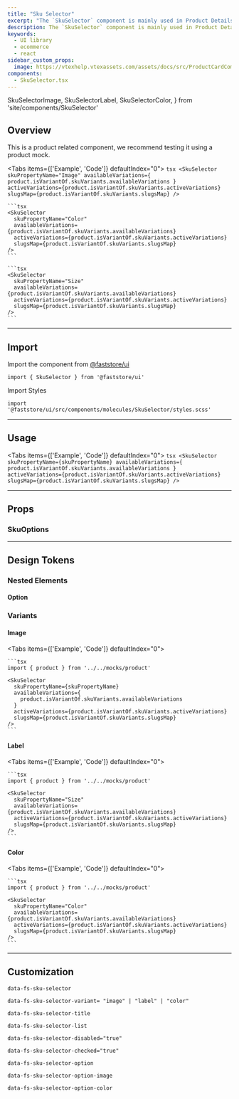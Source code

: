 ```yaml
---
title: "Sku Selector"
excerpt: "The `SkuSelector` component is mainly used in Product Details Pages (PDPs) to display all the available variants for a given product."
description: The `SkuSelector` component is mainly used in Product Details Pages (PDPs) to display all the available variants for a given product.
keywords:
  - UI library
  - ecommerce
  - react
sidebar_custom_props:
  image: https://vtexhelp.vtexassets.com/assets/docs/src/ProductCardComponent___e6502d57cf7e5bf247f86b64577d4141.png
components:
  - SkuSelector.tsx
---
```


  SkuSelectorImage,
  SkuSelectorLabel,
  SkuSelectorColor,
} from 'site/components/SkuSelector'


## Overview

This is a product related component, we recommend testing it using a product mock.

<Tabs items={['Example', 'Code']} defaultIndex="0">
  <Tab>
    <OverviewSection>
      <SkuSelectorImage />
      <SkuSelectorLabel />
      <SkuSelectorColor />
    </OverviewSection>
  </Tab>
  <Tab>
    ```tsx
    <SkuSelector
      skuPropertyName="Image"
      availableVariations={
        product.isVariantOf.skuVariants.availableVariations
      }
      activeVariations={product.isVariantOf.skuVariants.activeVariations}
      slugsMap={product.isVariantOf.skuVariants.slugsMap}
    />
    ```

    ```tsx
    <SkuSelector
      skuPropertyName="Color"
      availableVariations={product.isVariantOf.skuVariants.availableVariations}
      activeVariations={product.isVariantOf.skuVariants.activeVariations}
      slugsMap={product.isVariantOf.skuVariants.slugsMap}
    />
    ```

    ```tsx
    <SkuSelector
      skuPropertyName="Size"
      availableVariations={product.isVariantOf.skuVariants.availableVariations}
      activeVariations={product.isVariantOf.skuVariants.activeVariations}
      slugsMap={product.isVariantOf.skuVariants.slugsMap}
    />
    ```

  </Tab>
</Tabs>

---

## Import

Import the component from [@faststore/ui](/../docs/faststore/components-index)

```tsx
import { SkuSelector } from '@faststore/ui'
```

Import Styles

```tsx
import '@faststore/ui/src/components/molecules/SkuSelector/styles.scss'
```

---

## Usage

<Tabs items={['Example', 'Code']} defaultIndex="0">
  <Tab>
    <OverviewSection>
      <SkuSelectorImage />
    </OverviewSection>
  </Tab>
  <Tab>
    ```tsx
    <SkuSelector
      skuPropertyName={skuPropertyName}
      availableVariations={
        product.isVariantOf.skuVariants.availableVariations
      }
      activeVariations={product.isVariantOf.skuVariants.activeVariations}
      slugsMap={product.isVariantOf.skuVariants.slugsMap}
    />
    ```

  </Tab>
</Tabs>

---

## Props

<ComponentPropsSection component="SkuSelector" />

### SkuOptions

<ComponentPropsSection propsList={propsSkuOptions} />

---

## Design Tokens

<TokenTable>
  <TokenRow token="--fs-sku-selector-row-gap" value="var(--fs-spacing-2)" />
  <TokenRow
    token="--fs-sku-selector-column-gap"
    value="var(--fs-sku-selector-row-gap)"
  />
  <TokenRow token="--fs-sku-selector-text-size" value="var(--fs-text-size-1)" />
</TokenTable>

### Nested Elements

#### Option

<TokenTable>
  <TokenRow
    token="--fs-sku-selector-option-width"
    value="var(--fs-spacing-7)"
  />
  <TokenRow
    token="--fs-sku-selector-option-height"
    value="var(--fs-sku-selector-option-width)"
  />
  <TokenRow
    token="--fs-sku-selector-option-bkg-color-hover"
    value="var(--fs-color-primary-bkg-light)"
    isColor
  />
  <TokenDivider />
  <TokenRow
    token="--fs-sku-selector-option-transition-timing"
    value="var(--fs-transition-timing)"
  />
  <TokenRow token="--fs-sku-selector-option-transition-function" value="ease" />
  <TokenDivider />
  <TokenRow
    token="--fs-sku-selector-option-border-width"
    value="var(--fs-border-width-thick)"
  />
  <TokenRow
    token="--fs-sku-selector-option-border-color"
    value="var(--fs-color-neutral-7)"
    isColor
  />
  <TokenRow
    token="--fs-sku-selector-option-border-radius"
    value="var(--fs-border-radius)"
  />
  <TokenRow
    token="--fs-sku-selector-option-border-color-hover"
    value="var(--fs-border-color-active)"
    isColor
  />
  <TokenDivider />
  <TokenRow
    token="--fs-sku-selector-option-checked-border-width"
    value="var(--fs-sku-selector-option-border-width)"
  />
  <TokenRow
    token="--fs-sku-selector-option-checked-border-color"
    value="var(--fs-sku-selector-option-border-color-hover)"
    isColor
  />
  <TokenRow
    token="--fs-sku-selector-option-checked-box-shadow"
    value="0 0 0 var(--fs-border-width-thickest) var(--fs-color-focus-ring-outline)"
  />
  <TokenRow
    token="--fs-sku-selector-option-checked-bkg-color"
    value="var(--fs-sku-selector-option-bkg-color-hover)"
    isColor
  />
  <TokenDivider />
  <TokenRow
    token="--fs-sku-selector-option-disabled-width"
    value="var(--fs-border-width)"
  />
  <TokenRow
    token="--fs-sku-selector-option-disabled-color"
    value="var(--fs-color-disabled-text)"
    isColor
  />
  <TokenRow
    token="--fs-sku-selector-option-disabled-border-color"
    value="var(--fs-border-color-disabled)"
    isColor
  />
  <TokenRow
    token="--fs-sku-selector-option-disabled-bkg-color"
    value="var(--fs-sku-selector-option-disabled-border-color)"
    isColor
  />
</TokenTable>

### Variants

#### Image

<Tabs items={['Example', 'Code']} defaultIndex="0">
  <Tab>
    <OverviewSection>
      <SkuSelectorImage />
    </OverviewSection>
  </Tab>
  <Tab>

    ```tsx
    import { product } from '../../mocks/product'

    <SkuSelector
      skuPropertyName={skuPropertyName}
      availableVariations={
        product.isVariantOf.skuVariants.availableVariations
      }
      activeVariations={product.isVariantOf.skuVariants.activeVariations}
      slugsMap={product.isVariantOf.skuVariants.slugsMap}
    />
    ```

  </Tab>
</Tabs>

<TokenTable>
  <TokenRow token="--fs-sku-selector-image-width" value="var(--fs-spacing-6)" />
  <TokenRow
    token="--fs-sku-selector-image-height"
    value="var(--fs-sku-selector-image-width)"
  />
  <TokenRow
    token="--fs-sku-selector-image-border-radius"
    value="var(--fs-border-radius-small)"
  />
</TokenTable>

#### Label

<Tabs items={['Example', 'Code']} defaultIndex="0">
  <Tab>
    <OverviewSection>
      <SkuSelectorLabel />
    </OverviewSection>
  </Tab>
  <Tab>

    ```tsx
    import { product } from '../../mocks/product'

    <SkuSelector
      skuPropertyName="Size"
      availableVariations={product.isVariantOf.skuVariants.availableVariations}
      activeVariations={product.isVariantOf.skuVariants.activeVariations}
      slugsMap={product.isVariantOf.skuVariants.slugsMap}
    />
    ```

  </Tab>
</Tabs>

#### Color

<Tabs items={['Example', 'Code']} defaultIndex="0">
  <Tab>
    <OverviewSection>
      <SkuSelectorColor />
    </OverviewSection>
  </Tab>
  <Tab>

    ```tsx
    import { product } from '../../mocks/product'

    <SkuSelector
      skuPropertyName="Color"
      availableVariations={product.isVariantOf.skuVariants.availableVariations}
      activeVariations={product.isVariantOf.skuVariants.activeVariations}
      slugsMap={product.isVariantOf.skuVariants.slugsMap}
    />
    ```

  </Tab>
</Tabs>

<TokenTable>
  <TokenRow
    token="--fs-sku-selector-color-width"
    value="var(--fs-sku-selector-image-width)"
  />
  <TokenRow
    token="--fs-sku-selector-color-height"
    value="var(--fs-sku-selector-color-width)"
  />
  <TokenRow
    token="--fs-sku-selector-color-border-radius"
    value="var(--fs-sku-selector-image-border-radius)"
  />
</TokenTable>

---

## Customization

`data-fs-sku-selector`

`data-fs-sku-selector-variant= "image" | "label" | "color"`

`data-fs-sku-selector-title`

`data-fs-sku-selector-list`

`data-fs-sku-selector-disabled="true"`

`data-fs-sku-selector-checked="true"`

`data-fs-sku-selector-option`

`data-fs-sku-selector-option-image`

`data-fs-sku-selector-option-color`
